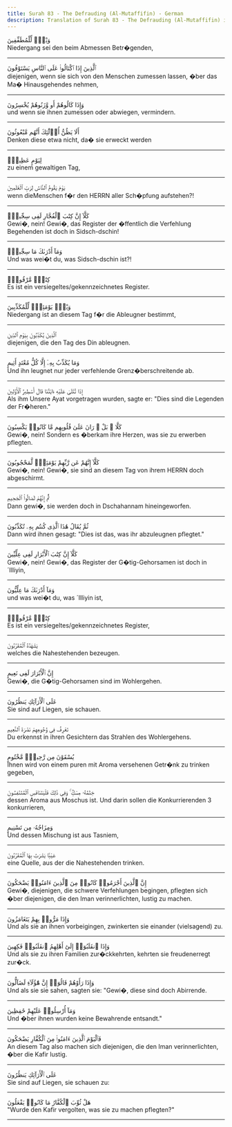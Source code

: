 ```yaml
---
title: Surah 83 - The Defrauding (Al-Mutaffifin) - German
description: Translation of Surah 83 - The Defrauding (Al-Mutaffifin) in German
---
```





<Aside type="quran" title="1">
وَيْلٌۭ لِّلْمُطَفِّفِينَ
</Aside>

<Aside type="reference" title="1">
Niedergang sei den beim Abmessen Betr�genden,
</Aside>

---

<Aside type="quran" title="2">
ٱلَّذِينَ إِذَا ٱكْتَالُوا۟ عَلَى ٱلنَّاسِ يَسْتَوْفُونَ
</Aside>

<Aside type="reference" title="2">
diejenigen, wenn sie sich von den Menschen zumessen lassen, �ber das Ma� Hinausgehendes nehmen,
</Aside>

---

<Aside type="quran" title="3">
وَإِذَا كَالُوهُمْ أَو وَّزَنُوهُمْ يُخْسِرُونَ
</Aside>

<Aside type="reference" title="3">
und wenn sie ihnen zumessen oder abwiegen, vermindern.
</Aside>

---

<Aside type="quran" title="4">
أَلَا يَظُنُّ أُو۟لَٰٓئِكَ أَنَّهُم مَّبْعُوثُونَ
</Aside>

<Aside type="reference" title="4">
Denken diese etwa nicht, da� sie erweckt werden
</Aside>

---

<Aside type="quran" title="5">
لِيَوْمٍ عَظِيمٍۢ
</Aside>

<Aside type="reference" title="5">
zu einem gewaltigen Tag,
</Aside>

---

<Aside type="quran" title="6">
يَوْمَ يَقُومُ ٱلنَّاسُ لِرَبِّ ٱلْعَٰلَمِينَ
</Aside>

<Aside type="reference" title="6">
wenn dieMenschen f�r den HERRN aller Sch�pfung aufstehen?!
</Aside>

---

<Aside type="quran" title="7">
كَلَّآ إِنَّ كِتَٰبَ ٱلْفُجَّارِ لَفِى سِجِّينٍۢ
</Aside>

<Aside type="reference" title="7">
Gewi�, nein! Gewi�, das Register der �ffentlich die Verfehlung Begehenden ist doch in Sidsch-dschin!
</Aside>

---

<Aside type="quran" title="8">
وَمَآ أَدْرَىٰكَ مَا سِجِّينٌۭ
</Aside>

<Aside type="reference" title="8">
Und was wei�t du, was Sidsch-dschin ist?!
</Aside>

---

<Aside type="quran" title="9">
كِتَٰبٌۭ مَّرْقُومٌۭ
</Aside>

<Aside type="reference" title="9">
Es ist ein versiegeltes/gekennzeichnetes Register.
</Aside>

---

<Aside type="quran" title="10">
وَيْلٌۭ يَوْمَئِذٍۢ لِّلْمُكَذِّبِينَ
</Aside>

<Aside type="reference" title="10">
Niedergang ist an diesem Tag f�r die Ableugner bestimmt,
</Aside>

---

<Aside type="quran" title="11">
ٱلَّذِينَ يُكَذِّبُونَ بِيَوْمِ ٱلدِّينِ
</Aside>

<Aside type="reference" title="11">
diejenigen, die den Tag des Din ableugnen.
</Aside>

---

<Aside type="quran" title="12">
وَمَا يُكَذِّبُ بِهِۦٓ إِلَّا كُلُّ مُعْتَدٍ أَثِيمٍ
</Aside>

<Aside type="reference" title="12">
Und ihn leugnet nur jeder verfehlende Grenz�berschreitende ab.
</Aside>

---

<Aside type="quran" title="13">
إِذَا تُتْلَىٰ عَلَيْهِ ءَايَٰتُنَا قَالَ أَسَٰطِيرُ ٱلْأَوَّلِينَ
</Aside>

<Aside type="reference" title="13">
Als ihm Unsere Ayat vorgetragen wurden, sagte er: "Dies sind die Legenden der Fr�heren."
</Aside>

---

<Aside type="quran" title="14">
كَلَّا ۖ بَلْ ۜ رَانَ عَلَىٰ قُلُوبِهِم مَّا كَانُوا۟ يَكْسِبُونَ
</Aside>

<Aside type="reference" title="14">
Gewi�, nein! Sondern es �berkam ihre Herzen, was sie zu erwerben pflegten.
</Aside>

---

<Aside type="quran" title="15">
كَلَّآ إِنَّهُمْ عَن رَّبِّهِمْ يَوْمَئِذٍۢ لَّمَحْجُوبُونَ
</Aside>

<Aside type="reference" title="15">
Gewi�, nein! Gewi�, sie sind an diesem Tag von ihrem HERRN doch abgeschirmt.
</Aside>

---

<Aside type="quran" title="16">
ثُمَّ إِنَّهُمْ لَصَالُوا۟ ٱلْجَحِيمِ
</Aside>

<Aside type="reference" title="16">
Dann gewi�, sie werden doch in Dschahannam hineingeworfen.
</Aside>

---

<Aside type="quran" title="17">
ثُمَّ يُقَالُ هَٰذَا ٱلَّذِى كُنتُم بِهِۦ تُكَذِّبُونَ
</Aside>

<Aside type="reference" title="17">
Dann wird ihnen gesagt: "Dies ist das, was ihr abzuleugnen pflegtet."
</Aside>

---

<Aside type="quran" title="18">
كَلَّآ إِنَّ كِتَٰبَ ٱلْأَبْرَارِ لَفِى عِلِّيِّينَ
</Aside>

<Aside type="reference" title="18">
Gewi�, nein! Gewi�, das Register der G�tig-Gehorsamen ist doch in ´Illiyin,
</Aside>

---

<Aside type="quran" title="19">
وَمَآ أَدْرَىٰكَ مَا عِلِّيُّونَ
</Aside>

<Aside type="reference" title="19">
und was wei�t du, was ´Illiyin ist,
</Aside>

---

<Aside type="quran" title="20">
كِتَٰبٌۭ مَّرْقُومٌۭ
</Aside>

<Aside type="reference" title="20">
Es ist ein versiegeltes/gekennzeichnetes Register,
</Aside>

---

<Aside type="quran" title="21">
يَشْهَدُهُ ٱلْمُقَرَّبُونَ
</Aside>

<Aside type="reference" title="21">
welches die Nahestehenden bezeugen.
</Aside>

---

<Aside type="quran" title="22">
إِنَّ ٱلْأَبْرَارَ لَفِى نَعِيمٍ
</Aside>

<Aside type="reference" title="22">
Gewi�, die G�tig-Gehorsamen sind im Wohlergehen.
</Aside>

---

<Aside type="quran" title="23">
عَلَى ٱلْأَرَآئِكِ يَنظُرُونَ
</Aside>

<Aside type="reference" title="23">
Sie sind auf Liegen, sie schauen.
</Aside>

---

<Aside type="quran" title="24">
تَعْرِفُ فِى وُجُوهِهِمْ نَضْرَةَ ٱلنَّعِيمِ
</Aside>

<Aside type="reference" title="24">
Du erkennst in ihren Gesichtern das Strahlen des Wohlergehens.
</Aside>

---

<Aside type="quran" title="25">
يُسْقَوْنَ مِن رَّحِيقٍۢ مَّخْتُومٍ
</Aside>

<Aside type="reference" title="25">
Ihnen wird von einem puren mit Aroma versehenen Getr�nk zu trinken gegeben,
</Aside>

---

<Aside type="quran" title="26">
خِتَٰمُهُۥ مِسْكٌۭ ۚ وَفِى ذَٰلِكَ فَلْيَتَنَافَسِ ٱلْمُتَنَٰفِسُونَ
</Aside>

<Aside type="reference" title="26">
dessen Aroma aus Moschus ist. Und darin sollen die Konkurrierenden  3   konkurrieren,
</Aside>

---

<Aside type="quran" title="27">
وَمِزَاجُهُۥ مِن تَسْنِيمٍ
</Aside>

<Aside type="reference" title="27">
Und dessen Mischung ist aus Tasniem,
</Aside>

---

<Aside type="quran" title="28">
عَيْنًۭا يَشْرَبُ بِهَا ٱلْمُقَرَّبُونَ
</Aside>

<Aside type="reference" title="28">
eine Quelle, aus der die Nahestehenden trinken.
</Aside>

---

<Aside type="quran" title="29">
إِنَّ ٱلَّذِينَ أَجْرَمُوا۟ كَانُوا۟ مِنَ ٱلَّذِينَ ءَامَنُوا۟ يَضْحَكُونَ
</Aside>

<Aside type="reference" title="29">
Gewi�, diejenigen, die schwere Verfehlungen begingen, pflegten sich �ber diejenigen, die den Iman verinnerlichten, lustig zu machen.
</Aside>

---

<Aside type="quran" title="30">
وَإِذَا مَرُّوا۟ بِهِمْ يَتَغَامَزُونَ
</Aside>

<Aside type="reference" title="30">
Und als sie an ihnen vorbeigingen, zwinkerten sie einander (vielsagend) zu.
</Aside>

---

<Aside type="quran" title="31">
وَإِذَا ٱنقَلَبُوٓا۟ إِلَىٰٓ أَهْلِهِمُ ٱنقَلَبُوا۟ فَكِهِينَ
</Aside>

<Aside type="reference" title="31">
Und als sie zu ihren Familien zur�ckkehrten, kehrten sie freudenerregt zur�ck.
</Aside>

---

<Aside type="quran" title="32">
وَإِذَا رَأَوْهُمْ قَالُوٓا۟ إِنَّ هَٰٓؤُلَآءِ لَضَآلُّونَ
</Aside>

<Aside type="reference" title="32">
Und als sie sie sahen, sagten sie: "Gewi�, diese sind doch Abirrende.
</Aside>

---

<Aside type="quran" title="33">
وَمَآ أُرْسِلُوا۟ عَلَيْهِمْ حَٰفِظِينَ
</Aside>

<Aside type="reference" title="33">
Und �ber ihnen wurden keine Bewahrende entsandt."
</Aside>

---

<Aside type="quran" title="34">
فَٱلْيَوْمَ ٱلَّذِينَ ءَامَنُوا۟ مِنَ ٱلْكُفَّارِ يَضْحَكُونَ
</Aside>

<Aside type="reference" title="34">
An diesem Tag also machen sich diejenigen, die den Iman verinnerlichten, �ber die Kafir lustig.
</Aside>

---

<Aside type="quran" title="35">
عَلَى ٱلْأَرَآئِكِ يَنظُرُونَ
</Aside>

<Aside type="reference" title="35">
Sie sind auf Liegen, sie schauen zu:
</Aside>

---

<Aside type="quran" title="36">
هَلْ ثُوِّبَ ٱلْكُفَّارُ مَا كَانُوا۟ يَفْعَلُونَ
</Aside>

<Aside type="reference" title="36">
"Wurde den Kafir vergolten, was sie zu machen pflegten?"
</Aside>

---
